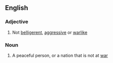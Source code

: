 ==English==
===Adjective===
{{en-adj}}
# Not [[belligerent]], [[aggressive]] or [[warlike]]
===Noun===
{{en-noun}}
# A peaceful person, or a nation that is not at [[war]]
